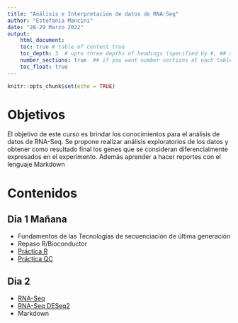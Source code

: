 ```yaml
---
title: "Análisis e Interpretación de datos de RNA-Seq"
author: "Estefania Mancini"
date: "28-29 Marzo 2022"
output:
    html_document:
    toc: true # table of content true
    toc_depth: 3  # upto three depths of headings (specified by #, ## and ###)
    number_sections: true  ## if you want number sections at each table header
    toc_float: true
---
```


```r
knitr::opts_chunk$set(echo = TRUE)
```

# Objetivos
El objetivo de este curso es brindar los conocimientos  para el análisis de datos de RNA-Seq.  Se propone realizar análisis exploratorios de los datos y obtener como resultado final los genes que se consideran diferencialmente expresados en el experimento. 
Además aprender a hacer reportes con el lenguaje Markdown 

# Contenidos

## Dia 1  Mañana

* Fundamentos de las Tecnologías de secuenciación de última generación
* Repaso R/Bioconductor
* [Práctica R](dia2.html) 
* [Práctica QC](dia3.html)

## Dia 2

* [RNA-Seq](dia4_extended.html)
* [RNA-Seq DESeq2](dia4_b.html)
* Markdown



